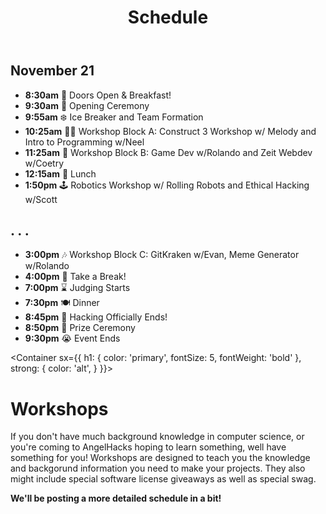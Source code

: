 
<Header sx={{ bg: 'accent' }}>

# Schedule

</Header>

<Schedule>

## November 21
- **8:30am** 👋 Doors Open & Breakfast!
- **9:30am** 📢 Opening Ceremony
- **9:55am** ❄️ Ice Breaker and Team Formation
- **10:25am** 👩‍💻 Workshop Block A: Construct 3 Workshop w/ Melody and Intro to Programming w/Neel
- **11:25am** 🔰 Workshop Block B: Game Dev w/Rolando and Zeit Webdev w/Coetry
- **12:15am** 🧙 Lunch
- **1:50pm** 🕹 Robotics Workshop w/ Rolling Robots and Ethical Hacking w/Scott

## . . . 
- **3:00pm** 🎶 Workshop Block C: GitKraken w/Evan, Meme Generator w/Rolando
- **4:00pm** 👾 Take a Break!
- **7:00pm** ⌛ Judging Starts
- **7:30pm** 🍽️ Dinner
- **8:45pm** 🛑 Hacking Officially Ends!
- **8:50pm** 📢 Prize Ceremony
- **9:30pm** 😭 Event Ends

</Schedule>

<Container 
  sx={{
    h1: {
      color: 'primary',
      fontSize: 5,
      fontWeight: 'bold'
    },
    strong: {
      color: 'alt',
    }
  }}>

# Workshops

If you don't have much background knowledge in computer science, or you're coming to AngelHacks hoping to learn something, well have something for you! Workshops are designed to teach you the knowledge and backgorund information you need to make your projects. They also might include special software license giveaways as well as special swag.

**We'll be posting a more detailed schedule in a bit!**



</Container>
